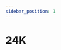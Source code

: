 ```yaml
---
sidebar_position: 1
---
```


# 24K

<Table
  header={['Datum', 'Thema', 'Inhalt']}
  compact
  selectable
  rows={[
    { cells: ['18.08.2021', 'Netzwerke', 'Schichtenmodell'] },
    { cells: ['25.08.2021', 'Netzwerke', 'TCP/IP-Schichtenmodell'] },
    { cells: ['01.09.2021', 'Netzwerke', 'IP-Adresse'] },
    { cells: ['08.09.2021', 'Netzwerke', 'Routing & DNS']},
    { cells: ['15.09.2021', 'Netzwerke', 'World Wide Web & Workshop'] },
    { cells: ['22.09.2021', 'Netzwerke', 'Test'], type: 'test' },
    { cells: ['29.09.2021', 'Umweltwoche', ''], type: 'holiday' },
    { cells: ['06.10.2021', 'Herbstferien', ''], type: 'holiday' },
    { cells: ['13.10.2021', 'Herbstferien', ''], type: 'holiday' },
    { cells: ['20.10.2021', 'Herbstferien', ''], type: 'holiday' },
    { cells: ['27.10.2021', 'Kryptologie', ''] },
    { cells: ['03.11.2021', 'Kryptologie', ''] },
    { cells: ['10.11.2021', 'Kryptologie', ''] },
    { cells: ['17.11.2021', 'Kryptologie', ''] },
    { cells: ['24.11.2021', 'Kryptologie', ''] },
    { cells: ['01.12.2021', 'Kryptologie', 'Sichere Passwörter'] },
    { cells: ['08.12.2021', 'Kryptologie', 'Test'], type: 'test' },
    { cells: ['15.12.2021', 'Datenbanken', ''] },
    { cells: ['22.12.2021', 'Winterferien', ''], type: 'holiday' },
    { cells: ['29.12.2021', 'Winterferien', ''], type: 'holiday' },
    { cells: ['05.01.2022', 'Winterferien', ''], type: 'holiday' },
    { cells: ['12.01.2022', 'Datenbanken', ''] },
    { cells: ['19.01.2022', 'Notenschluss', ''], type: 'event' },
    { cells: ['19.01.2022', 'Datenbanken', ''] },
    { cells: ['26.01.2022', 'Datenbanken', ''] }
  ]}
/>